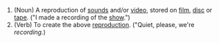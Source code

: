 #(Noun) A reproduction of [[sounds]] and/or [[video]], stored on [[film]], [[disc]] or [[tape]].  ("I made a recording of the [[show]].")
#(Verb) To create the above [[reproduction]]. ("Quiet, please, we're ''recording.'')